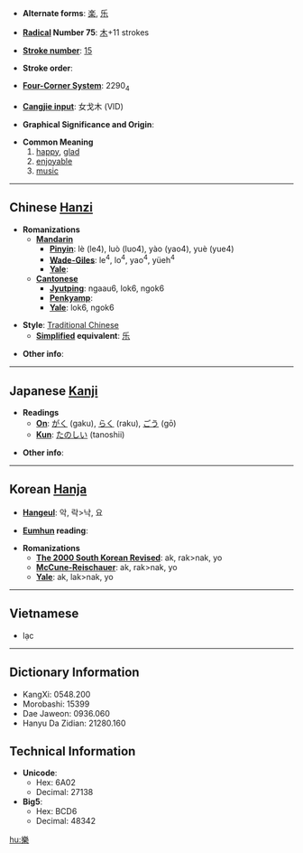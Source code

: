 * '''Alternate forms''': [[楽]], [[乐]]

* '''[[Wiktionary:Chinese radical index| Radical]] Number 75''': [[Wiktionary:Chinese radical index 木|木]]+11 strokes

* '''[[Wiktionary:Chinese total strokes index|Stroke number]]''': [[Wiktionary:Chinese total strokes index 15|15]]

* '''Stroke order''': 

* '''[[Wiktionary:Chinese four corner index|Four-Corner System]]''': 2290<sub>4</sub>

* '''[[Wiktionary:Chinese Cangjie index|Cangjie input]]''': 女戈木 (VID)

* '''Graphical Significance and Origin''': 

* '''Common Meaning'''
*# [[happy]], [[glad]]
*# [[enjoyable]]
*# [[music]]

----

== Chinese [[Hanzi]] ==

* '''Romanizations'''
** '''[[Mandarin]]'''
*** '''[[Pinyin]]''': lè (le4), luò (luo4), yào (yao4), yuè (yue4)
*** '''[[Wade-Giles]]''': le<sup>4</sup>, lo<sup>4</sup>, yao<sup>4</sup>, yüeh<sup>4</sup>
*** '''[[Yale]]''': 
** '''[[Cantonese]]'''
*** '''[[Jyutping]]''': ngaau6, lok6, ngok6
*** '''[[Penkyamp]]''': 
*** '''[[Yale]]''': lok6, ngok6

* '''Style''': [[Traditional Chinese]] 
** '''[[Simplified Chinese|Simplified]] equivalent''': [[乐]]

* '''Other info''': 

----

== Japanese [[Kanji]] ==

* '''Readings'''
** '''[[On]]''': [[がく]] (gaku), [[らく]] (raku), [[ごう]] (gō)
** '''[[Kun]]''': [[たのしい]] (tanoshii)

* '''Other info''':  

----

== Korean [[Hanja]] ==

* '''[[Hangeul]]''': 악, 락>낙, 요

* '''[[Eumhun]] reading''': 

* '''Romanizations'''
** '''[[The 2000 South Korean Revised Romanization|The 2000 South Korean Revised]]''': ak, rak>nak, yo
** '''[[McCune-Reischauer]]''': ak, rak>nak, yo
** '''[[Yale]]''': ak, lak>nak, yo

----

==Vietnamese==

*lạc

----

== Dictionary Information ==

* KangXi: 0548.200
* Morobashi: 15399
* Dae Jaweon: 0936.060
* Hanyu Da Zidian: 21280.160

== Technical Information ==

* '''Unicode''':
** Hex: 6A02
** Decimal: 27138
* '''Big5''':
** Hex: BCD6
** Decimal: 48342

[[hu:樂]]